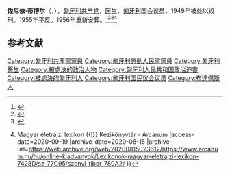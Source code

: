 {{Eastern name order|匈牙利語|匈牙利人名}}

'''佐尼依·蒂博尔'''（{{lang-hu|'''Szőnyi Tibor'''}}，{{bd|1903年|12月31日|1949年|10月15日|catIdx=S}}），[[匈牙利共产党|匈牙利共产党]]，医生，[[匈牙利|匈牙利]]国会议员，1949年被处以绞刑。1955年平反。1956年重新安葬。<ref>{{Cite web |url=https://neb.hu/asset/phpjrqv35.pdf |title=szőnyi tibor - Nemzeti Emlékezet Bizottsága |access-date=2020-09-19 |archive-date=2021-04-20 |archive-url=https://web.archive.org/web/20210420050441/https://neb.hu/asset/phpjrqv35.pdf }}</ref><ref>{{Cite web |url=http://www.rev.hu/sulinet45/szerviz/kislex/biograf/szonyi.htm |title=Szőnyi Tibor, eredetileg Hoffmann Tibor - 1956-os Intézet |accessdate=2020-09-19 |archive-date=2008-06-24 |archive-url=https://web.archive.org/web/20080624234118/http://www.rev.hu/sulinet45/szerviz/kislex/biograf/szonyi.htm |dead-url=no }}</ref><ref>{{Cite web |url=http://www.nevpont.hu/view/12286 |title=Szőnyi Tibor - Névpont 2020 |access-date=2020-09-19 |archive-date=2020-09-30 |archive-url=https://web.archive.org/web/20200930050750/http://www.nevpont.hu/view/12286 }}</ref><ref>{{Cite web |url=https://www.arcanum.hu/hu/online-kiadvanyok/Lexikonok-magyar-eletrajzi-lexikon-7428D/sz-77C95/szonyi-tibor-780A2/ |title=Szőnyi Tibor {{!}} Magyar életrajzi lexikon {{!}} Kézikönyvtár - Arcanum |access-date=2020-09-19 |archive-date=2020-08-15 |archive-url=https://web.archive.org/web/20200815023612/https://www.arcanum.hu/hu/online-kiadvanyok/Lexikonok-magyar-eletrajzi-lexikon-7428D/sz-77C95/szonyi-tibor-780A2/ }}</ref>

== 参考文献 ==
{{Reflist}}

[[Category:匈牙利共產黨黨員|Category:匈牙利共產黨黨員]]
[[Category:匈牙利勞動人民黨黨員|Category:匈牙利勞動人民黨黨員]]
[[Category:匈牙利醫生|Category:匈牙利醫生]]
[[Category:被處決的政治人物|Category:被處決的政治人物]]
[[Category:匈牙利人民共和国政治迫害|Category:匈牙利人民共和国政治迫害]]
[[Category:被處決的匈牙利人|Category:被處決的匈牙利人]]
[[Category:匈牙利国民议会议员|Category:匈牙利国民议会议员]]
[[Category:布達佩斯人|Category:布達佩斯人]]
